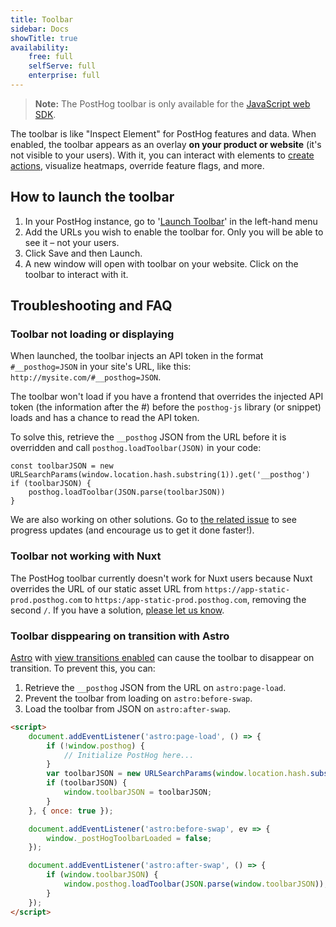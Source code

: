 ```yaml
---
title: Toolbar
sidebar: Docs
showTitle: true
availability:
    free: full
    selfServe: full
    enterprise: full
---
```


> **Note:** The PostHog toolbar is only available for the [JavaScript web SDK](/docs/libraries/js).

The toolbar is like "Inspect Element" for PostHog features and data. When enabled, the toolbar appears as an overlay **on your product or website** (it's not visible to your users). With it, you can interact with elements to [create actions](/tutorials/how-to-capture-events-the-easy-way), visualize heatmaps, override feature flags, and more.

## How to launch the toolbar

1. In your PostHog instance, go to '[Launch Toolbar](https://app.posthog.com/toolbar)' in the left-hand menu
2. Add the URLs you wish to enable the toolbar for. Only you will be able to see it – not your users.
3. Click Save and then Launch.    
4. A new window will open with toolbar on your website. Click on the toolbar to interact with it.

<ProductVideo
    videoLight = {setupLight}
    videoDark = {setupDark}
    alt="How to setup the PostHog toolbar" 
    classes = {rounded}
/>

## Troubleshooting and FAQ

### Toolbar not loading or displaying

When launched, the toolbar injects an API token in the format `#__posthog=JSON` in your site's URL, like this: `http://mysite.com/#__posthog=JSON`.

The toolbar won't load if you have a frontend that overrides the injected API token (the information after the #) before the `posthog-js` library (or snippet) loads and has a chance to read the API token.

To solve this, retrieve the `__posthog` JSON from the URL before it is overridden and call `posthog.loadToolbar(JSON)` in your code:

```js-web
const toolbarJSON = new URLSearchParams(window.location.hash.substring(1)).get('__posthog')
if (toolbarJSON) {
    posthog.loadToolbar(JSON.parse(toolbarJSON))
}
```

We are also working on other solutions. Go to [the related issue](https://github.com/PostHog/posthog/issues/9100) to see progress updates (and encourage us to get it done faster!).

### Toolbar not working with Nuxt

The PostHog toolbar currently doesn't work for Nuxt users because Nuxt overrides the URL of our static asset URL from `https://app-static-prod.posthog.com` to `https:/app-static-prod.posthog.com`, removing the second `/`. If you have a solution, [please let us know](https://app.posthog.com/home#supportModal=feedback%3A).

### Toolbar disppearing on transition with Astro

[Astro](/tutorial/astro-analytics) with [view transitions enabled](https://docs.astro.build/en/guides/view-transitions/) can cause the toolbar to disappear on transition. To prevent this, you can: 

1. Retrieve the `__posthog` JSON from the URL on `astro:page-load`.
2. Prevent the toolbar from loading on `astro:before-swap`.
3. Load the toolbar from JSON on `astro:after-swap`.

```html
<script>
    document.addEventListener('astro:page-load', () => {
        if (!window.posthog) {
            // Initialize PostHog here...
        }
        var toolbarJSON = new URLSearchParams(window.location.hash.substring(1)).get('__posthog');
        if (toolbarJSON) {
            window.toolbarJSON = toolbarJSON;
        }
    }, { once: true });

    document.addEventListener('astro:before-swap', ev => {
        window._postHogToolbarLoaded = false;
    });

    document.addEventListener('astro:after-swap', () => {
        if (window.toolbarJSON) {
            window.posthog.loadToolbar(JSON.parse(window.toolbarJSON));
        }
    });
</script>
```